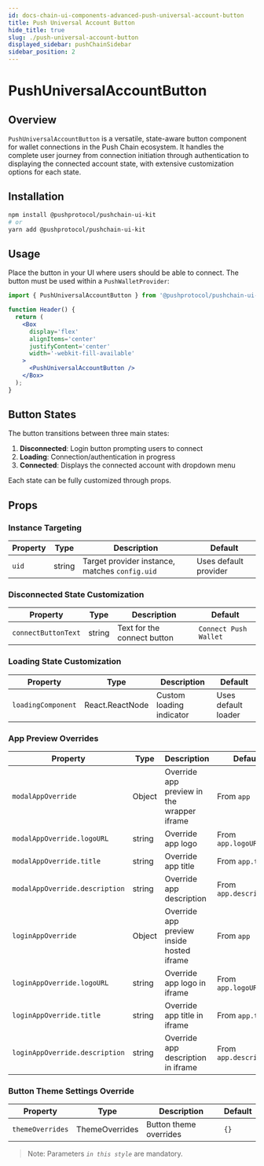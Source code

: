 ```yaml
---
id: docs-chain-ui-components-advanced-push-universal-account-button
title: Push Universal Account Button
hide_title: true
slug: ./push-universal-account-button
displayed_sidebar: pushChainSidebar
sidebar_position: 2
---
```


# PushUniversalAccountButton

## Overview

`PushUniversalAccountButton` is a versatile, state-aware button component for wallet connections in the Push Chain ecosystem. It handles the complete user journey from connection initiation through authentication to displaying the connected account state, with extensive customization options for each state.

## Installation

```bash
npm install @pushprotocol/pushchain-ui-kit
# or
yarn add @pushprotocol/pushchain-ui-kit
```

## Usage

Place the button in your UI where users should be able to connect. The button must be used within a `PushWalletProvider`:

```jsx
import { PushUniversalAccountButton } from '@pushprotocol/pushchain-ui-kit';

function Header() {
  return (
    <Box
      display='flex'
      alignItems='center'
      justifyContent='center'
      width='-webkit-fill-available'
    >
      <PushUniversalAccountButton />
    </Box>
  );
}
```

## Button States

The button transitions between three main states:

1. **Disconnected**: Login button prompting users to connect
2. **Loading**: Connection/authentication in progress
3. **Connected**: Displays the connected account with dropdown menu

Each state can be fully customized through props.

## Props

### Instance Targeting

| Property | Type   | Description                                    | Default               |
| -------- | ------ | ---------------------------------------------- | --------------------- |
| `uid`    | string | Target provider instance, matches `config.uid` | Uses default provider |

### Disconnected State Customization

| Property            | Type   | Description                 | Default               |
| ------------------- | ------ | --------------------------- | --------------------- |
| `connectButtonText` | string | Text for the connect button | `Connect Push Wallet` |

### Loading State Customization

| Property           | Type            | Description              | Default             |
| ------------------ | --------------- | ------------------------ | ------------------- |
| `loadingComponent` | React.ReactNode | Custom loading indicator | Uses default loader |

### App Preview Overrides

| Property                       | Type   | Description                                | Default                |
| ------------------------------ | ------ | ------------------------------------------ | ---------------------- |
| `modalAppOverride`             | Object | Override app preview in the wrapper iframe | From `app`             |
| `modalAppOverride.logoURL`     | string | Override app logo                          | From `app.logoURL`     |
| `modalAppOverride.title`       | string | Override app title                         | From `app.title`       |
| `modalAppOverride.description` | string | Override app description                   | From `app.description` |
| `loginAppOverride`             | Object | Override app preview inside hosted iframe  | From `app`             |
| `loginAppOverride.logoURL`     | string | Override app logo in iframe                | From `app.logoURL`     |
| `loginAppOverride.title`       | string | Override app title in iframe               | From `app.title`       |
| `loginAppOverride.description` | string | Override app description in iframe         | From `app.description` |

### Button Theme Settings Override

| Property         | Type           | Description            | Default |
| ---------------- | -------------- | ---------------------- | ------- |
| `themeOverrides` | ThemeOverrides | Button theme overrides | `{}`    |

> Note: Parameters _`in this style`_ are mandatory.
